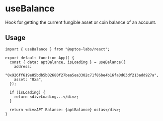 # useBalance

Hook for getting the current fungible asset or coin balance of an account.

## Usage

```tsx
import { useBalance } from "@aptos-labs/react";

export default function App() {
  const { data: aptBalance, isLoading } = useBalance({
    address:
      "0x926ff619e85bdb5b02680f27bea5ea3302c71f86be4b16fa0d63df213add927a",
    asset: "0xa",
  });

  if (isLoading) {
    return <div>Loading...</div>;
  }

  return <div>APT Balance: {aptBalance} octas</div>;
}
```
